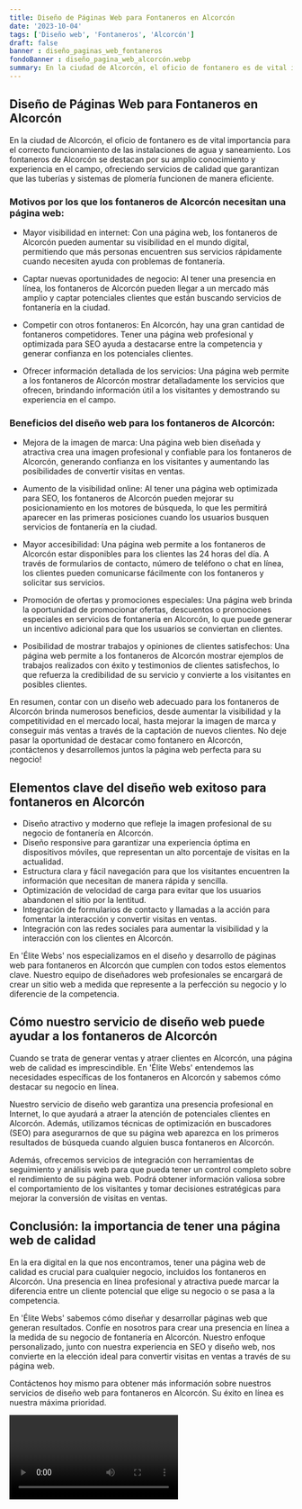 ```yaml
---
title: Diseño de Páginas Web para Fontaneros en Alcorcón
date: '2023-10-04'
tags: ['Diseño web', 'Fontaneros', 'Alcorcón']
draft: false
banner : diseño_paginas_web_fontaneros
fondoBanner : diseño_pagina_web_alcorcón.webp
summary: En la ciudad de Alcorcón, el oficio de fontanero es de vital importancia para el correcto funcionamiento de las instalaciones de agua y saneamiento. Los fontaneros de Alcorcón se destacan por su amplio conocimiento y experiencia en el campo, ofreciendo servicios de calidad que garantizan que las tuberías y sistemas de plomería funcionen de manera eficiente.
---
```


## **Diseño de Páginas Web para Fontaneros en Alcorcón**

En la ciudad de Alcorcón, el oficio de fontanero es de vital importancia para el correcto funcionamiento de las instalaciones de agua y saneamiento. Los fontaneros de Alcorcón se destacan por su amplio conocimiento y experiencia en el campo, ofreciendo servicios de calidad que garantizan que las tuberías y sistemas de plomería funcionen de manera eficiente.

### **Motivos por los que los fontaneros de Alcorcón necesitan una página web:**

- Mayor visibilidad en internet: Con una página web, los fontaneros de Alcorcón pueden aumentar su visibilidad en el mundo digital, permitiendo que más personas encuentren sus servicios rápidamente cuando necesiten ayuda con problemas de fontanería.

- Captar nuevas oportunidades de negocio: Al tener una presencia en línea, los fontaneros de Alcorcón pueden llegar a un mercado más amplio y captar potenciales clientes que están buscando servicios de fontanería en la ciudad.

- Competir con otros fontaneros: En Alcorcón, hay una gran cantidad de fontaneros competidores. Tener una página web profesional y optimizada para SEO ayuda a destacarse entre la competencia y generar confianza en los potenciales clientes.

- Ofrecer información detallada de los servicios: Una página web permite a los fontaneros de Alcorcón mostrar detalladamente los servicios que ofrecen, brindando información útil a los visitantes y demostrando su experiencia en el campo.

### **Beneficios del diseño web para los fontaneros de Alcorcón:**

- Mejora de la imagen de marca: Una página web bien diseñada y atractiva crea una imagen profesional y confiable para los fontaneros de Alcorcón, generando confianza en los visitantes y aumentando las posibilidades de convertir visitas en ventas.

- Aumento de la visibilidad online: Al tener una página web optimizada para SEO, los fontaneros de Alcorcón pueden mejorar su posicionamiento en los motores de búsqueda, lo que les permitirá aparecer en las primeras posiciones cuando los usuarios busquen servicios de fontanería en la ciudad.

- Mayor accesibilidad: Una página web permite a los fontaneros de Alcorcón estar disponibles para los clientes las 24 horas del día. A través de formularios de contacto, número de teléfono o chat en línea, los clientes pueden comunicarse fácilmente con los fontaneros y solicitar sus servicios.

- Promoción de ofertas y promociones especiales: Una página web brinda la oportunidad de promocionar ofertas, descuentos o promociones especiales en servicios de fontanería en Alcorcón, lo que puede generar un incentivo adicional para que los usuarios se conviertan en clientes.

- Posibilidad de mostrar trabajos y opiniones de clientes satisfechos: Una página web permite a los fontaneros de Alcorcón mostrar ejemplos de trabajos realizados con éxito y testimonios de clientes satisfechos, lo que refuerza la credibilidad de su servicio y convierte a los visitantes en posibles clientes.

En resumen, contar con un diseño web adecuado para los fontaneros de Alcorcón brinda numerosos beneficios, desde aumentar la visibilidad y la competitividad en el mercado local, hasta mejorar la imagen de marca y conseguir más ventas a través de la captación de nuevos clientes. No deje pasar la oportunidad de destacar como fontanero en Alcorcón, ¡contáctenos y desarrollemos juntos la página web perfecta para su negocio!

<GifSeo />

<Cta />

## Elementos clave del diseño web exitoso para fontaneros en Alcorcón

- Diseño atractivo y moderno que refleje la imagen profesional de su negocio de fontanería en Alcorcón.
- Diseño responsive para garantizar una experiencia óptima en dispositivos móviles, que representan un alto porcentaje de visitas en la actualidad.
- Estructura clara y fácil navegación para que los visitantes encuentren la información que necesitan de manera rápida y sencilla.
- Optimización de velocidad de carga para evitar que los usuarios abandonen el sitio por la lentitud.
- Integración de formularios de contacto y llamadas a la acción para fomentar la interacción y convertir visitas en ventas.
- Integración con las redes sociales para aumentar la visibilidad y la interacción con los clientes en Alcorcón.

En 'Élite Webs' nos especializamos en el diseño y desarrollo de páginas web para fontaneros en Alcorcón que cumplen con todos estos elementos clave. Nuestro equipo de diseñadores web profesionales se encargará de crear un sitio web a medida que represente a la perfección su negocio y lo diferencie de la competencia.

## Cómo nuestro servicio de diseño web puede ayudar a los fontaneros de Alcorcón

Cuando se trata de generar ventas y atraer clientes en Alcorcón, una página web de calidad es imprescindible. En 'Élite Webs' entendemos las necesidades específicas de los fontaneros en Alcorcón y sabemos cómo destacar su negocio en línea.

Nuestro servicio de diseño web garantiza una presencia profesional en Internet, lo que ayudará a atraer la atención de potenciales clientes en Alcorcón. Además, utilizamos técnicas de optimización en buscadores (SEO) para asegurarnos de que su página web aparezca en los primeros resultados de búsqueda cuando alguien busca fontaneros en Alcorcón.

Además, ofrecemos servicios de integración con herramientas de seguimiento y análisis web para que pueda tener un control completo sobre el rendimiento de su página web. Podrá obtener información valiosa sobre el comportamiento de los visitantes y tomar decisiones estratégicas para mejorar la conversión de visitas en ventas.

## Conclusión: la importancia de tener una página web de calidad

En la era digital en la que nos encontramos, tener una página web de calidad es crucial para cualquier negocio, incluidos los fontaneros en Alcorcón. Una presencia en línea profesional y atractiva puede marcar la diferencia entre un cliente potencial que elige su negocio o se pasa a la competencia.

En 'Élite Webs' sabemos cómo diseñar y desarrollar páginas web que generan resultados. Confíe en nosotros para crear una presencia en línea a la medida de su negocio de fontanería en Alcorcón. Nuestro enfoque personalizado, junto con nuestra experiencia en SEO y diseño web, nos convierte en la elección ideal para convertir visitas en ventas a través de su página web.

Contáctenos hoy mismo para obtener más información sobre nuestros servicios de diseño web para fontaneros en Alcorcón. Su éxito en línea es nuestra máxima prioridad.

<Video />

<CtaBot job='Fontaneros' city='Alcorcón'/>

<Gmaps query='Alcorcón+españa+maps' />